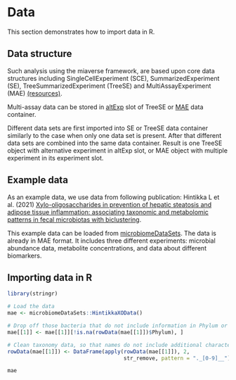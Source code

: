 # Data

This section demonstrates how to import data in R.

## Data structure

Such analysis using the miaverse framework, are based upon core data structures 
including SingleCellExperiment (SCE), SummarizedExperiment (SE), TreeSummarizedExperiment (TreeSE) and MultiAssayExperiment (MAE) [(resources)](https://microbiome.github.io/course_2022_miaverse/study-material.html#resources-for-treesummarizedexperiment).

Multi-assay data can be stored in [altExp](https://microbiome.github.io/OMA/containers.html#alternative-experiments) 
slot of TreeSE or [MAE](https://microbiome.github.io/OMA/containers.html#multiassayexperiments) data container.

Different data sets are first imported into SE or TreeSE data container similarly to the case when only one data set is present. After that different data sets are combined into the same data container. Result is one TreeSE object with alternative experiment in altExp slot, or MAE object with multiple experiment in its experiment slot.

## Example data

As an example data, we use data from following publication: Hintikka L et al. (2021) [Xylo-oligosaccharides in prevention of hepatic steatosis and adipose tissue inflammation: associating taxonomic and metabolomic patterns in fecal microbiotas with biclustering](https://www.mdpi.com/1660-4601/18/8/4049).

This example data can be loaded from [microbiomeDataSets](https://bioconductor.org/packages/release/data/experiment/html/microbiomeDataSets.html). The data is already in MAE format. It includes three different experiments: microbial abundance data, metabolite concentrations, and data about different biomarkers.

## Importing data in R

```r
library(stringr)

# Load the data
mae <- microbiomeDataSets::HintikkaXOData()

# Drop off those bacteria that do not include information in Phylum or lower levels
mae[[1]] <- mae[[1]][!is.na(rowData(mae[[1]])$Phylum), ]

# Clean taxonomy data, so that names do not include additional characters
rowData(mae[[1]]) <- DataFrame(apply(rowData(mae[[1]]), 2, 
                                     str_remove, pattern = "._[0-9]__"))

mae
```
